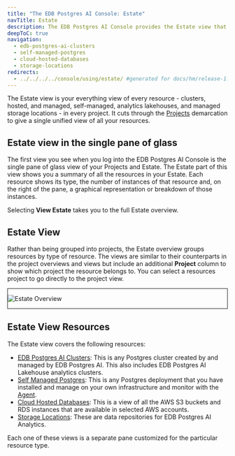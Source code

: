 ```yaml
---
title: "The EDB Postgres AI Console: Estate"
navTitle: Estate
description: The EDB Postgres AI Console provides the Estate view that cuts across your project to give you a singular view of all your resources.
deepToC: true
navigation:
  - edb-postgres-ai-clusters
  - self-managed-postgres
  - cloud-hosted-databases
  - storage-locations
redirects:
  - ../../../../console/using/estate/ #generated for docs/hm/release-1.2
---
```


The Estate view is your everything view of every resource - clusters, hosted, and managed, self-managed, analytics lakehouses, and managed storage locations - in every project. It cuts through the [Projects](../projects/) demarcation to give a single unified view of all your resources.

## Estate view in the single pane of glass

The first view you see when you log into the EDB Postgres AI Console is the single pane of glass view of your Projects and Estate. The Estate part of this view shows you a summary of all the resources in your Estate. Each resource shows its type, the number of instances of that resource and, on the right of the pane, a graphical representation or breakdown of those instances.

Selecting **View Estate** takes you to the full Estate overview.

## Estate View

Rather than being grouped into projects, the Estate overview groups resources by type of resource. The views are similar to their counterparts in the project overviews and views but include an additional **Project** column to show which project the resource belongs to. You can select a resources project to go directly to the project view.

<div style="border:1px solid">

![Estate Overview](images/estateview.png)

</div>


## Estate View Resources

The Estate view covers the following resources:

* [EDB Postgres AI Clusters](edb-postgres-ai-clusters): This is any Postgres cluster created by and managed by EDB Postgres AI. This also includes EDB Postgres AI Lakehouse analytics clusters.
* [Self Managed Postgres](self-managed-postgres): This is any Postgres deployment that you have installed and manage on your own infrastructure and monitor with the [Agent](/tools/agent/).
* [Cloud Hosted Databases](cloud-hosted-databases): This is a view of all the AWS S3 buckets and RDS instances that are available in selected AWS accounts.
* [Storage Locations](storage-locations): These are data repositories for EDB Postgres AI Analytics.

Each one of these views is a separate pane customized for the particular resource type.
